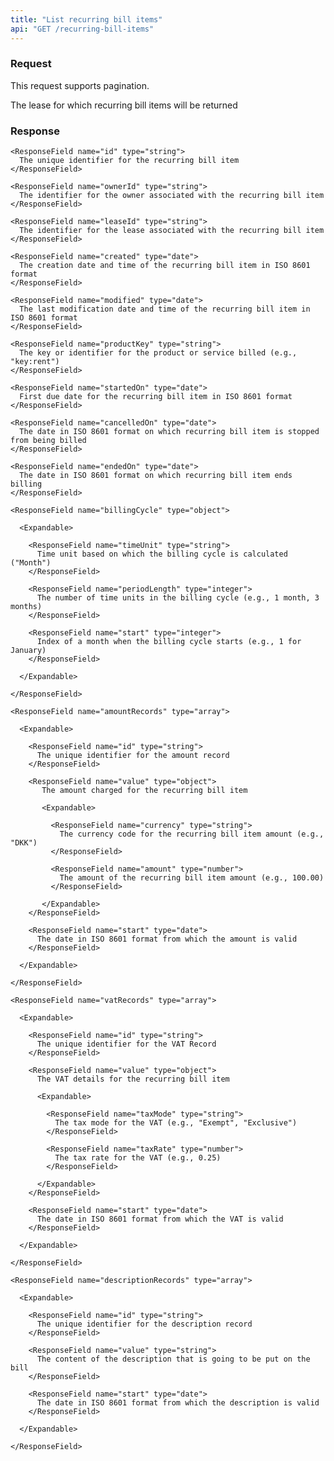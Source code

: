 ```yaml
---
title: "List recurring bill items"
api: "GET /recurring-bill-items"
---
```


### Request

This request supports pagination.

<ParamField query="leaseId" type="string">
  The lease for which recurring bill items will be returned
</ParamField>

### Response

<ResponseField name="recurringBillItems" type="array">

  <Expandable>

    <ResponseField name="id" type="string">
      The unique identifier for the recurring bill item
    </ResponseField>

    <ResponseField name="ownerId" type="string">
      The identifier for the owner associated with the recurring bill item
    </ResponseField>

    <ResponseField name="leaseId" type="string">
      The identifier for the lease associated with the recurring bill item
    </ResponseField>

    <ResponseField name="created" type="date">
      The creation date and time of the recurring bill item in ISO 8601 format
    </ResponseField>

    <ResponseField name="modified" type="date">
      The last modification date and time of the recurring bill item in ISO 8601 format
    </ResponseField>

    <ResponseField name="productKey" type="string">
      The key or identifier for the product or service billed (e.g., "key:rent")
    </ResponseField>

    <ResponseField name="startedOn" type="date">
      First due date for the recurring bill item in ISO 8601 format
    </ResponseField>

    <ResponseField name="cancelledOn" type="date">
      The date in ISO 8601 format on which recurring bill item is stopped from being billed
    </ResponseField>

    <ResponseField name="endedOn" type="date">
      The date in ISO 8601 format on which recurring bill item ends billing
    </ResponseField>

    <ResponseField name="billingCycle" type="object">

      <Expandable>

        <ResponseField name="timeUnit" type="string">
          Time unit based on which the billing cycle is calculated ("Month")
        </ResponseField>

        <ResponseField name="periodLength" type="integer">
          The number of time units in the billing cycle (e.g., 1 month, 3 months)
        </ResponseField>

        <ResponseField name="start" type="integer">
          Index of a month when the billing cycle starts (e.g., 1 for January)
        </ResponseField>

      </Expandable>

    </ResponseField>

    <ResponseField name="amountRecords" type="array">

      <Expandable>

        <ResponseField name="id" type="string">
          The unique identifier for the amount record
        </ResponseField>

        <ResponseField name="value" type="object">
           The amount charged for the recurring bill item

           <Expandable>

             <ResponseField name="currency" type="string">
               The currency code for the recurring bill item amount (e.g., "DKK")
             </ResponseField>

             <ResponseField name="amount" type="number">
               The amount of the recurring bill item amount (e.g., 100.00)
             </ResponseField>

           </Expandable>
        </ResponseField>

        <ResponseField name="start" type="date">
          The date in ISO 8601 format from which the amount is valid
        </ResponseField>

      </Expandable>

    </ResponseField>

    <ResponseField name="vatRecords" type="array">

      <Expandable>

        <ResponseField name="id" type="string">
          The unique identifier for the VAT Record
        </ResponseField>

        <ResponseField name="value" type="object">
          The VAT details for the recurring bill item

          <Expandable>

            <ResponseField name="taxMode" type="string">
              The tax mode for the VAT (e.g., "Exempt", "Exclusive")
            </ResponseField>

            <ResponseField name="taxRate" type="number">
              The tax rate for the VAT (e.g., 0.25)
            </ResponseField>

          </Expandable>
        </ResponseField>

        <ResponseField name="start" type="date">
          The date in ISO 8601 format from which the VAT is valid
        </ResponseField>

      </Expandable>

    </ResponseField>

    <ResponseField name="descriptionRecords" type="array">

      <Expandable>

        <ResponseField name="id" type="string">
          The unique identifier for the description record
        </ResponseField>

        <ResponseField name="value" type="string">
          The content of the description that is going to be put on the bill
        </ResponseField>

        <ResponseField name="start" type="date">
          The date in ISO 8601 format from which the description is valid
        </ResponseField>

      </Expandable>

    </ResponseField>

  </Expandable>

</ResponseField>
